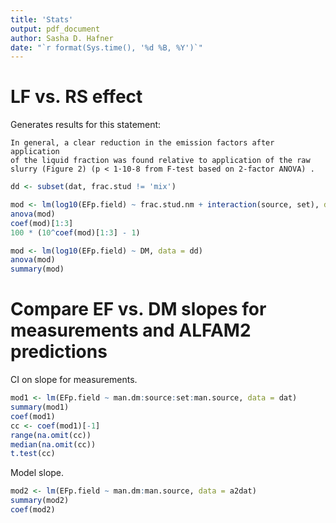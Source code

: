 ```yaml
---
title: 'Stats'
output: pdf_document
author: Sasha D. Hafner
date: "`r format(Sys.time(), '%d %B, %Y')`"
---
```


# LF vs. RS effect

Generates results for this statement:

```
In general, a clear reduction in the emission factors after application 
of the liquid fraction was found relative to application of the raw 
slurry (Figure 2) (p < 1·10-8 from F-test based on 2-factor ANOVA) . 
```

```r
dd <- subset(dat, frac.stud != 'mix')

mod <- lm(log10(EFp.field) ~ frac.stud.nm + interaction(source, set), data = dd)
anova(mod)
coef(mod)[1:3]
100 * (10^coef(mod)[1:3] - 1)
```

```r
mod <- lm(log10(EFp.field) ~ DM, data = dd)
anova(mod)
summary(mod)
```

# Compare EF vs. DM slopes for measurements and ALFAM2 predictions

CI on slope for measurements.

```r
mod1 <- lm(EFp.field ~ man.dm:source:set:man.source, data = dat)
summary(mod1)
coef(mod1)
cc <- coef(mod1)[-1]
range(na.omit(cc))
median(na.omit(cc))
t.test(cc)
```

Model slope.

```r
mod2 <- lm(EFp.field ~ man.dm:man.source, data = a2dat)
summary(mod2)
coef(mod2)
```

